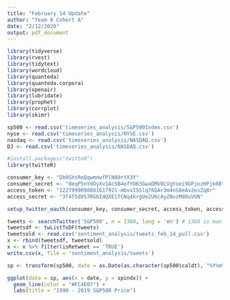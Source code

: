 ```yaml
---
title: "February 14 Update"
author: "Team 8 Cohort A"
date: "2/12/2020"
output: pdf_document
---
```


```r
library(tidyverse)
library(rvest)
library(tidytext)
library(wordcloud)
library(quanteda)
library(quanteda.corpora)
library(openair)
library(lubridate)
library(prophet)
library(corrplot)
library(skimr)

sp500 <- read.csv('timeseries_analysis/S&P500Index.csv')
nyse <- read.csv('timeseries_analysis/NYSE.csv')
nasdaq <- read.csv('timeseries_analysis/NASDAQ.csv')
DJ <- read.csv('timeseries_analysis/NASDAQ.csv')
```

```r
#install.packages("twitteR")
library(twitteR)

consumer_key <- "Db9ShtReQqwmnwfPlN80rYX3Y"
consumer_secret <- "8eqP5nYdOyXv1AcSB4ofYO63GwaDMV0LVgYoei9GPjozHPjk08"
access_token <- "1227999098881617921-mbvxI5Slq76GAr3m4nS8eAv2esZq8r"
access_secret <- "3f4f5d8S7RGbI4QXE1TCNq4krgUe2UKcAyZNvzMd0uVUN"

setup_twitter_oauth(consumer_key, consumer_secret, access_token, access_secret)

tweets <- searchTwitter('S&P500', n = 1368, lang = 'en') # 1368 is max the api can return
tweetsdf <- twListToDF(tweets)
tweetsold <- read.csv('sentiment_analysis/tweets_feb_14_pull.csv')
x <- rbind(tweetsdf, tweetsold)
x <- x %>% filter(isRetweet == 'TRUE')
write.csv(x, file = 'sentiment_analysis/tweets')

```
```r
sp <- transform(sp500, date = as.Date(as.character(sp500$caldt), "%Y%m%d"))

ggplot(data = sp, aes(x = date, y = spindx)) +
  geom_line(color = "#FC4E07") +
  labs(title = "1990 - 2019 S&P500 Price")

```
